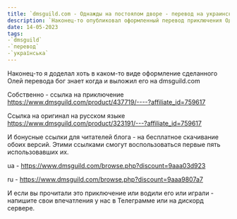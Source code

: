 ```yaml
---
title: `dmsguild.com - Однажды на постоялом дворе - перевод на украинский - Одного разу на постоялому дворі'
description: `Наконец-то опубликовал оформленный перевод приключения Однажды на постоялом дворе, сделанный несравненной Олей Туомари`
date: 14-05-2023
tags:
-`dmsguild`
-`перевод`
-`українська`
---
```


Наконец-то я доделал хоть в каком-то виде оформление сделанного Олей перевода бог знает когда и выложил его на dmsguild.com

Собственно - ссылка на приключение https://www.dmsguild.com/product/437719/----?affiliate_id=759617

Ссылка на оригинал на русском языке https://www.dmsguild.com/product/323191/---?affiliate_id=759617

И бонусные ссылки для читателей блога - на бесплатное скачивание обоих версий. Этими ссылками смогут воспользоваться первые пять использовавших их.

ua - https://www.dmsguild.com/browse.php?discount=9aaa03d923

ru - https://www.dmsguild.com/browse.php?discount=9aaa9807a7

И если вы прочитали это приключение или водили его или играли - напишите свои впечатления у нас в Телеграмме или на дискорд сервере.

